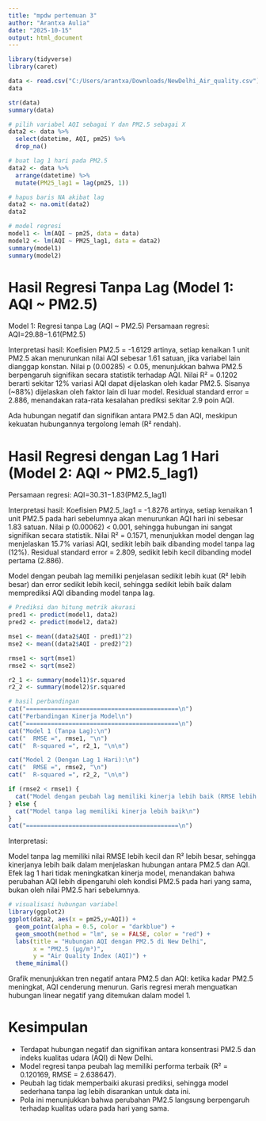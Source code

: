 ```yaml
---
title: "mpdw pertemuan 3"
author: "Arantxa Aulia"
date: "2025-10-15"
output: html_document
---
```


```r
library(tidyverse)
library(caret)

data <- read.csv("C:/Users/arantxa/Downloads/NewDelhi_Air_quality.csv")
data
```

```r
str(data)
summary(data)
```


```r
# pilih variabel AQI sebagai Y dan PM2.5 sebagai X
data2 <- data %>%
  select(datetime, AQI, pm25) %>%
  drop_na()

# buat lag 1 hari pada PM2.5
data2 <- data %>%
  arrange(datetime) %>%
  mutate(PM25_lag1 = lag(pm25, 1))

# hapus baris NA akibat lag
data2 <- na.omit(data2)
data2
```

```r
# model regresi
model1 <- lm(AQI ~ pm25, data = data) 
model2 <- lm(AQI ~ PM25_lag1, data = data2)
summary(model1)
summary(model2)
```
# Hasil Regresi Tanpa Lag (Model 1: AQI ~ PM2.5)
Model 1: Regresi tanpa Lag (AQI ~ PM2.5)
Persamaan regresi:
AQI=29.88−1.61(PM2.5)

Interpretasi hasil:
Koefisien PM2.5 = -1.6129 artinya, setiap kenaikan 1 unit PM2.5 akan menurunkan nilai AQI sebesar 1.61 satuan, jika variabel lain dianggap konstan.
Nilai p (0.00285) < 0.05, menunjukkan bahwa PM2.5 berpengaruh signifikan secara statistik terhadap AQI.
Nilai R² = 0.1202 berarti sekitar 12% variasi AQI dapat dijelaskan oleh kadar PM2.5.
Sisanya (~88%) dijelaskan oleh faktor lain di luar model.
Residual standard error = 2.886, menandakan rata-rata kesalahan prediksi sekitar 2.9 poin AQI.

Ada hubungan negatif dan signifikan antara PM2.5 dan AQI, meskipun kekuatan hubungannya tergolong lemah (R² rendah).

# Hasil Regresi dengan Lag 1 Hari (Model 2: AQI ~ PM2.5_lag1)
Persamaan regresi:
AQI=30.31−1.83(PM2.5_lag1)

Interpretasi hasil:
Koefisien PM2.5_lag1 = -1.8276 artinya, setiap kenaikan 1 unit PM2.5 pada hari sebelumnya akan menurunkan AQI hari ini sebesar 1.83 satuan.
Nilai p (0.00062) < 0.001, sehingga hubungan ini sangat signifikan secara statistik.
Nilai R² = 0.1571, menunjukkan model dengan lag menjelaskan 15.7% variasi AQI, sedikit lebih baik dibanding model tanpa lag (12%).
Residual standard error = 2.809, sedikit lebih kecil dibanding model pertama (2.886).

Model dengan peubah lag memiliki penjelasan sedikit lebih kuat (R² lebih besar) dan error sedikit lebih kecil, sehingga sedikit lebih baik dalam memprediksi AQI dibanding model tanpa lag.

```r
# Prediksi dan hitung metrik akurasi
pred1 <- predict(model1, data2)
pred2 <- predict(model2, data2)

mse1 <- mean((data2$AQI - pred1)^2)
mse2 <- mean((data2$AQI - pred2)^2)

rmse1 <- sqrt(mse1)
rmse2 <- sqrt(mse2)

r2_1 <- summary(model1)$r.squared
r2_2 <- summary(model2)$r.squared
```

```r
# hasil perbandingan
cat("===========================================\n")
cat("Perbandingan Kinerja Model\n")
cat("===========================================\n")
cat("Model 1 (Tanpa Lag):\n")
cat("  RMSE =", rmse1, "\n")
cat("  R-squared =", r2_1, "\n\n")

cat("Model 2 (Dengan Lag 1 Hari):\n")
cat("  RMSE =", rmse2, "\n")
cat("  R-squared =", r2_2, "\n\n")

if (rmse2 < rmse1) {
  cat("Model dengan peubah lag memiliki kinerja lebih baik (RMSE lebih kecil)\n")
} else {
  cat("Model tanpa lag memiliki kinerja lebih baik\n")
}
cat("===========================================\n")
```
Interpretasi:

Model tanpa lag memiliki nilai RMSE lebih kecil dan R² lebih besar, sehingga kinerjanya lebih baik dalam menjelaskan hubungan antara PM2.5 dan AQI.
Efek lag 1 hari tidak meningkatkan kinerja model, menandakan bahwa perubahan AQI lebih dipengaruhi oleh kondisi PM2.5 pada hari yang sama, bukan oleh nilai PM2.5 hari sebelumnya.

```r
# visualisasi hubungan variabel
library(ggplot2)
ggplot(data2, aes(x = pm25,y=AQI)) +
  geom_point(alpha = 0.5, color = "darkblue") +
  geom_smooth(method = "lm", se = FALSE, color = "red") +
  labs(title = "Hubungan AQI dengan PM2.5 di New Delhi",
       x = "PM2.5 (µg/m³)",
       y = "Air Quality Index (AQI)") +
  theme_minimal()
```

Grafik menunjukkan tren negatif antara PM2.5 dan AQI: ketika kadar PM2.5 meningkat, AQI cenderung menurun. Garis regresi merah menguatkan hubungan linear negatif yang ditemukan dalam model 1.

# Kesimpulan
- Terdapat hubungan negatif dan signifikan antara konsentrasi PM2.5 dan indeks kualitas udara (AQI) di New Delhi.
- Model regresi tanpa peubah lag memiliki performa terbaik (R² = 0.120169, RMSE = 2.638647).
- Peubah lag tidak memperbaiki akurasi prediksi, sehingga model sederhana tanpa lag lebih disarankan untuk data ini.
- Pola ini menunjukkan bahwa perubahan PM2.5 langsung berpengaruh terhadap kualitas udara pada hari yang sama.
